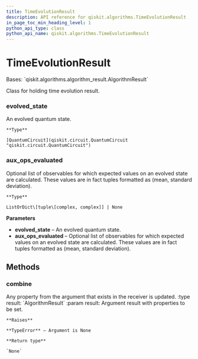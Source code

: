 ```yaml
---
title: TimeEvolutionResult
description: API reference for qiskit.algorithms.TimeEvolutionResult
in_page_toc_min_heading_level: 1
python_api_type: class
python_api_name: qiskit.algorithms.TimeEvolutionResult
---
```


# TimeEvolutionResult

<Class id="qiskit.algorithms.TimeEvolutionResult" github="https://github.com/qiskit/qiskit/tree/stable/0.22/qiskit/algorithms/time_evolvers/time_evolution_result.py" signature="TimeEvolutionResult(evolved_state, aux_ops_evaluated=None)">
  Bases: `qiskit.algorithms.algorithm_result.AlgorithmResult`

  Class for holding time evolution result.

  ### evolved\_state

  <Attribute id="qiskit.algorithms.TimeEvolutionResult.evolved_state" name="evolved_state">
    An evolved quantum state.

    **Type**

    [QuantumCircuit](qiskit.circuit.QuantumCircuit "qiskit.circuit.QuantumCircuit")
  </Attribute>

  ### aux\_ops\_evaluated

  <Attribute id="qiskit.algorithms.TimeEvolutionResult.aux_ops_evaluated" name="aux_ops_evaluated">
    Optional list of observables for which expected values on an evolved state are calculated. These values are in fact tuples formatted as (mean, standard deviation).

    **Type**

    ListOrDict\[tuple\[complex, complex]] | None
  </Attribute>

  **Parameters**

  *   **evolved\_state** – An evolved quantum state.
  *   **aux\_ops\_evaluated** – Optional list of observables for which expected values on an evolved state are calculated. These values are in fact tuples formatted as (mean, standard deviation).

  ## Methods

  ### combine

  <Function id="qiskit.algorithms.TimeEvolutionResult.combine" signature="TimeEvolutionResult.combine(result)">
    Any property from the argument that exists in the receiver is updated. :type result: `AlgorithmResult` :param result: Argument result with properties to be set.

    **Raises**

    **TypeError** – Argument is None

    **Return type**

    `None`
  </Function>
</Class>

